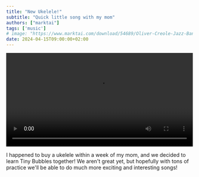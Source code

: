 ```yaml
---
title: "New Ukelele!"
subtitle: "Quick little song with my mom"
authors: ["marktai"]
tags: ['music']
# image: "https://www.marktai.com/download/54689/Oliver-Creole-Jazz-Band-Chicago-1923.jpg"
date: 2024-04-15T09:00:00+02:00
---
```

<video controls autoplay name='media' width='100%'><source src='https://www.marktai.com/download/me/music/tiny_bubbles.mp4' type='video/mp4'/>Your browser does not support this video</video>

I happened to buy a ukelele within a week of my mom, and we decided to learn Tiny Bubbles together! We aren't great yet, but hopefully with tons of practice we'll be able to do much more exciting and interesting songs!
